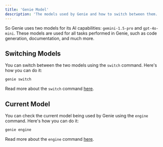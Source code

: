 ```yaml
---
title: 'Genie Model'
description: 'The models used by Genie and how to switch between them.'
---
```


So Genie uses two models for its AI capabilities: `gemini-1.5-pro` and `gpt-4o-mini`. These models are used for all tasks performed in Genie, such as code generation, documentation, and much more.

## Switching Models

You can switch between the two models using the `switch` command. Here's how you can do it:

```bash
genie switch
```

Read more about the `switch` command [here](/commands/switch).

## Current Model

You can check the current model being used by Genie using the `engine` command. Here's how you can do it:

```bash
genie engine
```

Read more about the `engine` command [here](/commands/engine). 